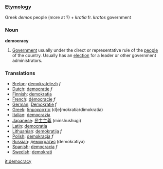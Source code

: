 ===[[Etymology]]===
Greek ''demos'' people (more at ?) + ''kratia'' fr. ''kratos'' government
=== Noun ===

'''democracy'''

#[[Government]] usually under the direct or representative rule of the [[people]] of the country.  Usually has an [[election]] for a leader or other government administrators.

===Translations===
*[[Breton]]: [[demokratelezh]] ''f''
*[[Dutch]]: [[democratie]] ''f''
*[[Finnish]]: [[demokratia]]
*[[French]]: [[démocracie]] ''f''
*[[German]]: [[Demokratie]] ''f''
*[[Greek]]: [[δημοκρατία]] (d[e]mokrat&iacute;a/dimokrat&iacute;a)
*[[Italian]]: [[democrazia]]
*[[Japanese]]: [[民主主義]] (minshushugi)
*[[Latin]]: [[democratia]]
*[[Lithuanian]]: [[demokratija]] ''f''
*[[Polish]]: [[demokracja]] ''f''
*[[Russian]]: [[демократия]] (demokratiya)
*[[Spanish]]: [[democracia]] ''f''
*[[Swedish]]: [[demokrati]]

[[it:democracy]]